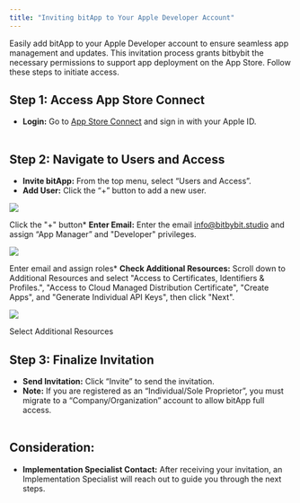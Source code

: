 ```yaml
---
title: "Inviting bitApp to Your Apple Developer Account"
---
```


Easily add bitApp to your Apple Developer account to ensure seamless app management and updates. This invitation process grants bitbybit the necessary permissions to support app deployment on the App Store. Follow these steps to initiate access.

## Step 1: Access App Store Connect

- **Login:** Go to [App Store Connect](https://appstoreconnect.apple.com/login) and sign in with your Apple ID.\
  ‍

## Step 2: Navigate to Users and Access

- **Invite bitApp:** From the top menu, select “Users and Access”.
- **Add User:** Click the “\+” button to add a new user.

![](https://cdn.prod.website-files.com/659655f5b20d395a5c69efcf/66bae64f504d59e3f69ff279_AD_4nXeopDJVmRVWuPpS7PBRSTiVlHWLiiM8vCncf4G6n1OyD8uaf_qu6yGt1KonEEHU7UAkzyZ6HEnzzjU_OmwcMw4ZWdSM1VqTku8dSwAWba_XPDtd1ctT_Q93tRvdHBufF0ip1L66Ymd30S3ML-5YJo9-C00.png)

Click the "\+" button\* **Enter Email:** Enter the email [info@bitbybit.studio](mailto:info@bitbybit.studio) and assign “App Manager” and "Developer" privileges.

![](https://cdn.prod.website-files.com/659655f5b20d395a5c69efcf/66cea3b7a18fb389bedf7ba8_AD_4nXcA6padnkiVe942Yq3aiaR7jw9D2oXV0yErr5H98cy7IrPlmqFOnHN7qublg5eeJEPNE3kctf7meizmwKgFEiAqsUdkF4o2438z6hUiU8vRqzHqeCSt-E3J8wx3fIHJcbUah97tYl9PsBQtBsO7OQcJSVp-.png)

Enter email and assign roles\* **Check Additional Resources:** Scroll down to Additional Resources and select "Access to Certificates, Identifiers & Profiles.", "Access to Cloud Managed Distribution Certificate", "Create Apps", and "Generate Individual API Keys", then click "Next".

![](https://cdn.prod.website-files.com/659655f5b20d395a5c69efcf/66cea427813330980dcfb580_AD_4nXewDWtrUEW4SL2FilT29LppnVimeDXYmySHbT_ecq0pHZFygmIb7ZuoqQJl2597e48_8HCrNuOYjJsDkPihaw-vtNJng9HUnKg8u6LPZ_JG1eilQdT4YhfDq5rXoRbXIM2mh1M1BOUbXvtPX1tuNFAPn0s-.png)

Select Additional Resources

## Step 3: Finalize Invitation

- **Send Invitation:** Click “Invite” to send the invitation.
- **Note:** If you are registered as an “Individual/Sole Proprietor”, you must migrate to a “Company/Organization” account to allow bitApp full access.\
  ‍

## Consideration:

- **Implementation Specialist Contact:** After receiving your invitation, an Implementation Specialist will reach out to guide you through the next steps.